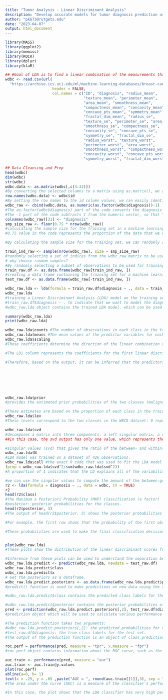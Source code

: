 ```yaml
---
title: "Tumor Analysis - Linear Discriminant Analysis"
description: "Develop accurate models for tumor diagnosis prediction using comprehensive analysis of Wisconsin Breast Cancer Diagnostic (WBCD) dataset including feature selection, classification models, visualization, outlier identification, imbalanced data management, performance evaluation, and generalization approaches. Increased model accuracy and precision with PCA for dimensionality reduction and K-means clustering for feature extraction"
author: "pk673@rutgets.edu"
date: "2023-04-07"
output: html_document
---
```


```r
library(MASS)
library(ggplot2)
library(memisc)
library(ROCR)
library(dplyr)
library(klaR)

## #Goal of LDA is to find a linear combination of the measurements that maximally separates the malignant from the benign tumors. In LDA, the number of LDs is at most one less than the number of classes, so in this case, there are two LDs. The proportion of variance explained by each LD tells us how much of the total variability in the data is accounted for by that LD. 
wdbc <- read.csv(url(
  "https://archive.ics.uci.edu/ml/machine-learning-databases/breast-cancer-wisconsin/wdbc.data"),
                     header = FALSE,
                     col.names = c("ID", "diagnosis", "radius_mean", 
                                   "texture_mean", "perimeter_mean", 
                                   "area_mean", "smoothness_mean", 
                                   "compactness_mean", "concavity_mean", 
                                   "concave_pts_mean", "symmetry_mean", 
                                   "fractal_dim_mean", "radius_se", 
                                   "texture_se", "perimeter_se", "area_se", 
                                   "smoothness_se", "compactness_se", 
                                   "concavity_se", "concave_pts_se", 
                                   "symmetry_se", "fractal_dim_se", 
                                   "radius_worst", "texture_worst", 
                                   "perimeter_worst", "area_worst", 
                                   "smoothness_worst", "compactness_worst", 
                                   "concavity_worst", "concave_pts_worst", 
                                   "symmetry_worst", "fractal_dim_worst"))

## Data Cleansing and Prep
head(wdbc)
dim(wdbc)
str(wdbc)
wdbc.data <- as.matrix(wdbc[,c(3:32)])
#By converting the selected columns to a matrix using as.matrix(), we are ensuring that the data is in a suitable format for many machine learning algorithms and statistical analyses.
row.names(wdbc.data) <- wdbc$id
#By setting the row names to the id column values, we can easily identify the observations in the matrix based on their unique identifiers.
wdbc_raw <- cbind(wdbc.data, as.numeric(as.factor(wdbc$diagnosis))-1)
#The as.factor(wdbc$diagnosis) part of the code converts the diagnosis column of the wdbc data frame into a factor variable, with levels "B" (for benign) and "M" (for malignant). The as.numeric() function then converts the factor variable into a numeric vector, where "B" is represented by 1 and "M" is represented by 2.
#The -1 part of the code subtracts 1 from the numeric vector, so that "B" is represented by 0 and "M" is represented by 1. This is necessary because many machine learning algorithms require the response variable to be a binary variable that is coded as 0 and 1.
colnames(wdbc_raw)[31] <- "diagnosis"
smp_size_raw <- floor(0.75 * nrow(wdbc_raw))
#calculating the sample size for the training set in a machine learning model.
#0.75 value in the code represents the proportion of the data that we want to use for training the model. In this case, we are using 75% of the data for training and 25% of the data for testing.

#By calculating the sample size for the training set, we can randomly select observations from the wdbc_raw matrix to create a training set that can be used to train a machine learning model. The remaining observations will be used to test the model's performance.

train_ind_raw <- sample(nrow(wdbc_raw), size = smp_size_raw)
#randomly selecting a set of indices from the wdbc_raw matrix to be used as the training set in a machine learning model.
# why choose random samples?
#By randomly selecting a subset of observations to be used for training, we can reduce the risk of overfitting, where a model learns to fit the noise in the training data rather than the underlying patterns. Additionally, using a separate testing set allows us to evaluate the performance of the model on unseen data, which is a better measure of how well the model will generalize to new data in the future.
train_raw.df <- as.data.frame(wdbc_raw[train_ind_raw, ])
#creating a data frame containing the training set for a machine learning model so that we can easily manipulate and analyze the data in R
test_raw.df <- as.data.frame(wdbc_raw[-train_ind_raw, ]) 

wdbc_raw.lda <- lda(formula = train_raw.df$diagnosis ~ ., data = train_raw.df)
wdbc_raw.lda
#training a Linear Discriminant Analysis (LDA) model on the training set of the WBCD
#train_raw.df$diagnosis ~ . to indicate that we want to model the diagnosis based on all other variables in the data frame.
#wdbc_raw.lda object contains the trained LDA model, which can be used to make predictions on new data. The model will have learned a linear decision boundary that separates the two classes of diagnosis based on the values of the predictor variables. By using LDA, we aim to find a lower-dimensional representation of the data that maximizes the separation between the two classes, which can help us better classify new observations in the future.

summary(wdbc_raw.lda)
print(wdbc_raw.lda)

wdbc_raw.lda$counts #The number of observations in each class in the training data.
wdbc_raw.lda$means #The mean values of the predictor variables for each class in the dataset. This is a matrix with 60 rows (one for each predictor variable) and 2 columns (one for each class).
wdbc_raw.lda$scaling
#These coefficients determine the direction of the linear combination of the input variables (predictors) that best separates the two groups (benign and malignant) in the training data

#The LD1 column represents the coefficients for the first linear discriminant. Positive coefficients suggest that higher values of that variable are associated with the malignant group, while negative coefficients suggest the opposite. The magnitude of the coefficient indicates the strength of the association.  The output shows the coefficients of the predictors for LD1, which is the first linear discriminant. The higher the absolute value of the coefficient, the more important the predictor is for discriminating between the two categories.

#Therefore, based on the output, it can be inferred that the predictors with the highest absolute values of coefficients (i.e., smoothness_mean, compactness_mean, concavity_mean, concave_pts_mean, fractal_dim_mean, smoothness_se, compactness_se, concavity_se, concave_pts_se, fractal_dim_se, smoothness_worst, concavity_worst, concave_pts_worst, and fractal_dim_worst) are the most important for discriminating between malignant and benign breast tumors. These predictors are expected to have a strong influence on the classification of the two categories because they have the highest discriminatory power in the first linear discriminant.







wdbc_raw.lda$prior
#provides the estimated prior probabilities of the two classes (malignant and benign). In this case, the estimated prior probability of class 0 (malignant) is 0.6220657, while the estimated prior probability of class 1 (benign) is 0.3779343.

#These estimates are based on the proportion of each class in the training data. The estimated prior probabilities are used in the classification rule to predict the probability of class membership for new observations based on their predictor variable values.
wdbc_raw.lda$lev
#These levels correspond to the two classes in the WBCD dataset: 0 represents malignant tumors, while 1 represents benign tumors.

wdbc_raw.lda$svd
#decomposes a matrix into three components: a left singular matrix, a diagonal singular value matrix, and a right singular matrix.
##In this case, the svd output has only one value, which represents the largest singular value of the predictor variables. This value indicates the strength of the linear association between the predictor variables and the response variable.

#singular values (svd) that gives the ratio of the between- and within-group standard deviations on the linear discriminant variables.
wdbc_raw.lda$N
#LDA model was trained on a dataset of 426 observations.
wdbc_raw.lda$call #the exact R code that was used to fit the LDA model
(prop = wdbc_raw.lda$svd^2/sum(wdbc_raw.lda$svd^2))
#A proportion of 1 indicates that the LD explains all of the variability in the data, which is not typical in practice. In general, each LD explains some proportion of the total variability, and the proportions should add up to 1.

#we can use the singular values to compute the amount of the between-group variance that is explained by each linear discriminant. In our example we see that the first linear discriminant explains more than 99% of the between-group variance in the iris dataset.
r2 <- lda(formula = diagnosis ~ ., data = wdbc, CV = TRUE)
r2
head(r2$class)
#the Maximum a Posteriori Probability (MAP) classification (a factor)
#posterior: posterior probabilities for the classes.
head(r2$posterior, 3)
#The output of head(r2$posterior, 3) shows the posterior probabilities of each observation in the dataset belonging to each of the two classes - B (benign) and M (malignant).

#For example, the first row shows that the probability of the first observation being classified as B is 2.763446e-05 (which is a very small value close to 0), and the probability of it being classified as M is 0.9999724 (which is a high value close to 1). Similarly, the second row shows that the probability of the second observation being classified as B is 0.001797571 and the probability of it being classified as M is 0.9982024. The third row shows the same probabilities for the third observation.

#These probabilities are used to make the final classification decision by selecting the class with the highest probability. For example, in the first row, since the probability of the observation being classified as M is much higher than the probability of it being classified as B, it will be classified as M.


plot(wdbc_raw.lda)
#These plots show the distribution of the linear discriminant scores for each group. The linear discriminant score is a measure of the distance between an observation and the group centroids in the transformed space. they show the distribution of the linear discriminant scores for the group, with the x-axis representing the linear discriminant score and the y-axis representing the densit

#Inference from these plots can be used to understand the separation between the two groups in the transformed space. If the distributions of the linear discriminant scores for the two groups overlap substantially, this indicates that the LDA model is not able to fully separate the groups based on the predictors, and may not be very effective at discriminating between the two groups. On the other hand, if the distributions are well separated, this suggests that the LDA model is able to effectively differentiate between the two groups based on the predictors.
wdbc_raw.lda.predict <- predict(wdbc_raw.lda, newdata = test_raw.df)
wdbc_raw.lda.predict$class
wdbc_raw.lda.predict$x
# Get the posteriors as a dataframe.
wdbc_raw.lda.predict.posteriors <- as.data.frame(wdbc_raw.lda.predict$posterior)
#predict() function is used to make predictions on new data using the trained LDA model (wdbc_raw.lda) and store the predicted class and LDA scores in wdbc_raw.lda.predict$class and wdbc_raw.lda.predict$x respectively.

#wdbc_raw.lda.predict$class contains the predicted class labels for the test data and wdbc_raw.lda.predict$x contains the LDA scores for the test data.

#wdbc_raw.lda.predict$posterior contains the posterior probabilities of each class for each observation in the test data. By converting it to a data frame using as.data.frame(), we can see the posterior probabilities of the test data being in each class.
pred <- prediction(wdbc_raw.lda.predict.posteriors[,2], test_raw.df$diagnosis)
#prediction object which will be used to calculate various performance metrics for the classification model.

#The prediction function takes two arguments:
#wdbc_raw.lda.predict.posteriors[,2]: the predicted probabilities for class 1 (malignant) from the LDA model, extracted from the wdbc_raw.lda.predict$posterior output.
#test_raw.df$diagnosis: the true class labels for the test set.
#The output of the prediction function is an object of class prediction, which contains the predicted probabilities and true class labels.

roc.perf = performance(pred, measure = "tpr", x.measure = "fpr")
#roc.perf object contains information about the ROC curve, such as the true positive rates and false positive rates at different cutoff values, which can be used to evaluate the performance of the model.

auc.train <- performance(pred, measure = "auc")
auc.train <- auc.train@y.values
plot(roc.perf)
abline(a=0, b= 1)
text(x = .25, y = .65 ,paste("AUC = ", round(auc.train[[1]],3), sep = ""))
#The area under the curve (AUC) is a measure of the classifier's performance, with a higher AUC indicating better performance.

#In this case, the plot shows that the LDA classifier has very high performance, with an AUC of 0.999, which is very close to the maximum possible value of 1. The fact that the ROC curve is very close to the top-left corner of the plot indicates that the classifier is able to achieve high TPRs with low FPRs, which is a desirable property for a binary classifier. Overall, the plot indicates that the LDA classifier is very effective at distinguishing between malignant and benign tumors in the test dataset

```

